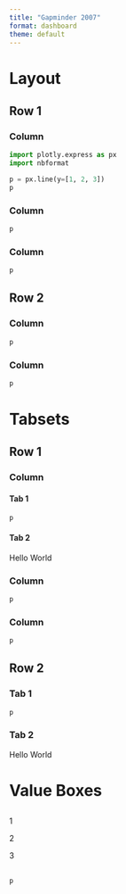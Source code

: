 ```yaml
---
title: "Gapminder 2007"
format: dashboard
theme: default
---
```


# Layout

## Row 1 {height="30%"}

### Column
```python
import plotly.express as px
import nbformat

p = px.line(y=[1, 2, 3])
p
```

### Column

```python
p
```

### Column

```python
p
```


## Row 2 {height="70%"}
### Column {width="60%"}
```python
p
```

### Column {width="40%"}

```python
p
```

# Tabsets

## Row 1 {height="30%"}

### Column {.tabset width="20%"}

#### Tab 1
```python
p
```

#### Tab 2
Hello World

### Column

```python
p
```

### Column

```python
p
```


## Row 2 {.tabset height="70%"}

### Tab 1
```python
p
```

### Tab 2
Hello World



# Value Boxes

## {height="20%"}

::: {.valuebox title="Big Number" color="primary" icon="heart"}
1
:::

::: {.valuebox title="Medium Number" color="success" icon="bar-chart"}
2
:::

::: {.valuebox title="Small Number" color="dark" icon="arrow-down"}
3
:::

##

```python
p
```
